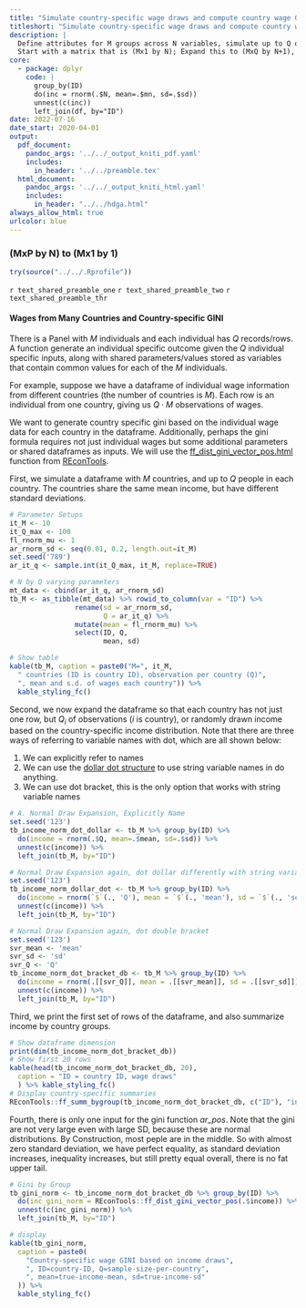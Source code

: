 ```yaml
---
title: "Simulate country-specific wage draws and compute country wage GINIs: Dataframe (Mx1 by N) to (MxQ by N+1) to (Mx1 by N)"
titleshort: "Simulate country-specific wage draws and compute country wage GINIs: Dataframe (Mx1 by N) to (MxQ by N+1) to (Mx1 by N"
description: |
  Define attributes for M groups across N variables, simulate up to Q observations for each of the M Groups, then compute M-specific statistics based on the sample of observations within each M.
  Start with a matrix that is (Mx1 by N); Expand this to (MxQ by N+1), where, the additional column contains the MxQ specific variable; Compute statistics for each M based on the Q observations with M, and then present (Mx1 by N+1) dataframe.
core:
  - package: dplyr
    code: |
      group_by(ID)
      do(inc = rnorm(.$N, mean=.$mn, sd=.$sd))
      unnest(c(inc))
      left_join(df, by="ID")
date: 2022-07-16
date_start: 2020-04-01
output:
  pdf_document:
    pandoc_args: '../../_output_kniti_pdf.yaml'
    includes:
      in_header: '../../preamble.tex'
  html_document:
    pandoc_args: '../../_output_kniti_html.yaml'
    includes:
      in_header: "../../hdga.html"
always_allow_html: true
urlcolor: blue
---
```


### (MxP by N) to (Mx1 by 1)

```r
try(source("../../.Rprofile"))
```

`r text_shared_preamble_one`
`r text_shared_preamble_two`
`r text_shared_preamble_thr`

#### Wages from Many Countries and Country-specific GINI

There is a Panel with $M$ individuals and each individual has $Q$ records/rows. A function generate an individual specific outcome given the $Q$ individual specific inputs, along with shared parameters/values stored as variables that contain common values for each of the $M$ individuals.

For example, suppose we have a dataframe of individual wage information from different countries (the number of countries is $M$). Each row is an individual from one country, giving us $Q \cdot M$ observations of wages.

We want to generate country specific gini based on the individual wage data for each country in the dataframe. Additionally, perhaps the gini formula requires not just individual wages but some additional parameters or shared dataframes as inputs. We will use the [ff_dist_gini_vector_pos.html](https://fanwangecon.github.io/REconTools/reference/ff_dist_gini_vector_pos.html) function from [REconTools](https://fanwangecon.github.io/REconTools/).

First, we simulate a dataframe with $M$ countries, and up to $Q$ people in each country. The countries share the same mean income, but have different standard deviations.

```r
# Parameter Setups
it_M <- 10
it_Q_max <- 100
fl_rnorm_mu <- 1
ar_rnorm_sd <- seq(0.01, 0.2, length.out=it_M)
set.seed('789')
ar_it_q <- sample.int(it_Q_max, it_M, replace=TRUE)

# N by Q varying parameters
mt_data <- cbind(ar_it_q, ar_rnorm_sd)
tb_M <- as_tibble(mt_data) %>% rowid_to_column(var = "ID") %>%
                rename(sd = ar_rnorm_sd,
                       Q = ar_it_q) %>%
                mutate(mean = fl_rnorm_mu) %>%
                select(ID, Q,
                       mean, sd)

# Show table
kable(tb_M, caption = paste0("M=", it_M,
  " countries (ID is country ID), observation per country (Q)",
  ", mean and s.d. of wages each country")) %>%
  kable_styling_fc()
```

Second, we now expand the dataframe so that each country has not just one row, but $Q_i$ of observations ($i$ is country), or randomly drawn income based on the country-specific income distribution. Note that there are three ways of referring to variable names with dot, which are all shown below:

1. We can explicitly refer to names
2. We can use the [dollar dot structure](https://stackoverflow.com/a/18228613/8280804) to use string variable names in do anything.
3. We can use dot bracket, this is the only option that works with string variable names

```r
# A. Normal Draw Expansion, Explicitly Name
set.seed('123')
tb_income_norm_dot_dollar <- tb_M %>% group_by(ID) %>%
  do(income = rnorm(.$Q, mean=.$mean, sd=.$sd)) %>%
  unnest(c(income)) %>%
  left_join(tb_M, by="ID")

# Normal Draw Expansion again, dot dollar differently with string variable name
set.seed('123')
tb_income_norm_dollar_dot <- tb_M %>% group_by(ID) %>%
  do(income = rnorm(`$`(., 'Q'), mean = `$`(., 'mean'), sd = `$`(., 'sd'))) %>%
  unnest(c(income)) %>%
  left_join(tb_M, by="ID")

# Normal Draw Expansion again, dot double bracket
set.seed('123')
svr_mean <- 'mean'
svr_sd <- 'sd'
svr_Q <- 'Q'
tb_income_norm_dot_bracket_db <- tb_M %>% group_by(ID) %>%
  do(income = rnorm(.[[svr_Q]], mean = .[[svr_mean]], sd = .[[svr_sd]])) %>%
  unnest(c(income)) %>%
  left_join(tb_M, by="ID")
```

Third, we print the first set of rows of the dataframe, and also summarize income by country groups.

```r
# Show dataframe dimension
print(dim(tb_income_norm_dot_bracket_db))
# Show first 20 rows
kable(head(tb_income_norm_dot_bracket_db, 20),
  caption = "ID = country ID, wage draws"
  ) %>% kable_styling_fc()
# Display country-specific summaries
REconTools::ff_summ_bygroup(tb_income_norm_dot_bracket_db, c("ID"), "income")$df_table_grp_stats
```

Fourth, there is only one input for the gini function *ar_pos*.  Note that the gini are not very large even with large SD, because these are normal distributions. By Construction, most peple are in the middle. So with almost zero standard deviation, we have perfect equality, as standard deviation increases, inequality increases, but still pretty equal overall, there is no fat upper tail.

```r
# Gini by Group
tb_gini_norm <- tb_income_norm_dot_bracket_db %>% group_by(ID) %>%
  do(inc_gini_norm = REconTools::ff_dist_gini_vector_pos(.$income)) %>%
  unnest(c(inc_gini_norm)) %>%
  left_join(tb_M, by="ID")

# display
kable(tb_gini_norm,
  caption = paste0(
    "Country-specific wage GINI based on income draws",
    ", ID=country-ID, Q=sample-size-per-country",
    ", mean=true-income-mean, sd=true-income-sd"
  )) %>%
  kable_styling_fc()
```
